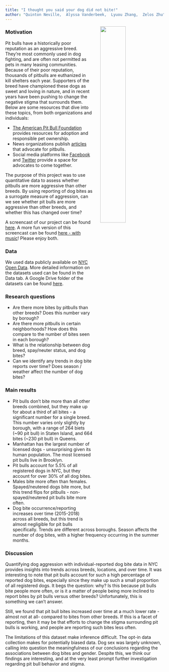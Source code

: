 ```yaml
---
title: "I thought you said your dog did not bite!"
author: "Quinton Neville,  Alyssa Vanderbeek,  Lyuou Zhang,  Zelos Zhu"
---
```


<img src = "./pitbullbaby.jpg" style = "width:40%; float:right; padding-left:25px; padding-bottom:25px">

### Motivation

Pit bulls have a historically poor reputation as an aggressive breed. They're most commonly used in dog fighting, and are often not permitted as pets in many leasing communities. Because of their poor reputation, thousands of pitbulls are euthanized in kill shelters each year. Supporters of the breed have championed these dogs as sweet and loving in nature, and in recent years have been pushing to change the negative stigma that surrounds them. Below are some resources that dive into these topics, from both organizations and individuals:

- [The American Pit Bull Foundation](https://americanpitbullfoundation.com) provides resources for adoption and responsible pet ownership.
- News organizations publish [articles](https://www.huffingtonpost.com/chris-white/myths-lies-and-misconceptions-pit-bulls_b_8072204.html) that advocate for pitbulls. 
- Social media platforms like [Facebook](https://www.facebook.com/PitBullAdvocates1/) and [Twitter](https://twitter.com/pitbulladvocate?lang=en) provide a space for advocates to come together.

The purpose of this project was to use quantitative data to assess whether pitbulls are more aggressive than other breeds. By using reporting of dog bites as a surrogate measure of aggression, can we see whether pit bulls are more aggressive than other breeds, and whether this has changed over time?

A screencast of our project can be found [here](https://youtu.be/c2ObWvVlsYQ). A more fun version of this screencast can be found [here - with music](https://youtu.be/SQQ34Q-LdBc)! Please enjoy both.



### Data

We used data publicly available on [NYC Open Data](https://opendata.cityofnewyork.us). More detailed information on the datasets used can be found in the Data tab. A Google Drive folder of the datasets can be found [here](https://drive.google.com/drive/folders/1wZfIbv9UWAoI-YO1mwRgoXmU-ucr0inX).



### Research questions

- Are there more bites by pitbulls than other breeds? Does this number vary by borough?
- Are there more pitbulls in certain neighborhoods? How does this compare to the number of bites seen in each borough?
- What is the relationship between dog breed, spay/neuter status, and dog bites? 
- Can we identify any trends in dog bite reports over time? Does season / weather affect the number of dog bites?



### Main results

- Pit bulls don't bite more than all other breeds combined, but they make up for about a third of all bites - a significant number for a single breed. This number varies only slightly by borough, with a range of 264 biets (~90 pit bull) in Staten Island, and 664 bites (~230 pit bull) in Queens. 
- Manhattan has the largest number of licensed dogs - unsurprising given its human population. The most licensed pit bulls live in Brooklyn. 
- Pit bulls account for 5.5% of all registered dogs in NYC, but they account for over 30% of all dog bites. 
- Males bite more often than females. Spayed/neutered dogs bite more, but this trend flips for pitbulls - non-spayed/neutered pit bulls bite more often.
- Dog bite occurrence/reporting increases over time (2015-2018) across all breeds, but this trend is almost negligible for pit bulls specifically. Trends are different across boroughs. Season affects the number of dog bites, with a higher frequency occurring in the summer months. 


### Discussion

Quantifying dog aggression with individual-reported dog bite data in NYC provides insights into trends across breeds, locations, and over time. It was interesting to note that pit bulls account for such a high percentage of reported dog bites, especially since they make up such a small proportion of all registered dogs. It begs the question: why? Is this because pit bulls bite people more often, or is it a matter of people being more inclined to report bites by pit bulls versus other breeds? Unfortunately, this is something we can't answer.

Still, we found that pit bull bites increased over time at a much lower rate - almost not at all- compared to bites from other breeds. If this is a facet of reporting, then it may be that efforts to change the stigma surrounding pit bulls is working, and people are reporting such bites less often. 

The limitations of this dataset make inference difficult. The opt-in data collection makes for potentially biased data. Dog sex was largely unknown, calling into question the meaningfulness of our conclusions regarding the associations between dog bites and gender. Despite this, we think our findings are interesting, and at the very least prompt further investigation regarding pit bull behavior and stigma. 



